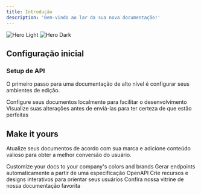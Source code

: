 ```yaml
---
title: Introdução
description: 'Bem-vindo ao lar da sua nova documentação!'
---
```


<img
  className="block dark:hidden"
  src="/images/hero-light.svg"
  alt="Hero Light"
/>
<img
  className="hidden dark:block"
  src="/images/hero-dashboard-norbaas.webp"
  alt="Hero Dark"
/>

## Configuração inicial
### Setup de API

O primeiro passo para uma documentação de alto nível é configurar seus ambientes de edição.

<CardGroup cols={2}>
  <Card
    title="Realizar cadastro"
    icon="user"
    href="https://mintlify.com/docs/quickstart"
  >
    Configure seus documentos localmente para facilitar o desenvolvimento
  </Card>
  <Card
    title="Enviar documentação"
    icon="file-doc"
    href="https://mintlify.com/docs/development"
  >
    Visualize suas alterações antes de enviá-las para ter certeza de que estão perfeitas
  </Card>
</CardGroup>

## Make it yours

Atualize seus documentos de acordo com sua marca e adicione conteúdo valioso para obter a melhor conversão do usuário.

<CardGroup cols={2}>
  <Card
    title="Customize sua fintech"
    icon="palette"
    href="https://mintlify.com/docs/settings/global"
  >
    Customize your docs to your company's colors and brands
  </Card>
  <Card
    title="Reference APIs"
    icon="code"
    href="https://mintlify.com/docs/api-playground/openapi"
  >
    Gerar endpoints automaticamente a partir de uma especificação OpenAPI
  </Card>
  <Card
    title="Add Components"
    icon="screwdriver-wrench"
    href="https://mintlify.com/docs/components/accordion"
  >
    Crie recursos e designs interativos para orientar seus usuários
  </Card>
  <Card
    title="Get Inspiration"
    icon="stars"
    href="https://mintlify.com/customers"
  >
    Confira nossa vitrine de nossa documentação favorita
  </Card>
</CardGroup>
